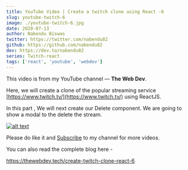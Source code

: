 ```yaml
---
title: YouTube Video | Create a twitch clone using React -6
slug: youtube-twitch-6
image: ./youtube-twitch-6.jpg
date: 2020-07-13
author: Nabendu Biswas
twitter: https://twitter.com/nabendu82
github: https://github.com/nabendu82
dev: https://dev.to/nabendu82
series: Twitch-react
tags: ['react', 'youtube', 'webdev']
---
```


This video is from my YouTube channel — **The Web Dev**. 

Here, we will create a clone of the popular streaming service [https://www.twitch.tv/](https://www.twitch.tv/) using ReactJS.

In this part ,  We will next create our Delete component. We are going to show a modal to the delete the stream.

<div className={styles.image__small}>

[![alt text](https://res.cloudinary.com/dxkxvfo2o/image/upload/v1594181993/twitch_a07v0a.png)](https://youtu.be/sIPtflmcSL0 "React Twitch -6")

</div>

Please do like it and [Subscribe](https://www.youtube.com/channel/UCRf7mazcufqZxd2pR3oQJuQ?sub_confirmation=1) to my channel for more videos.

You can also read the complete blog here -

https://thewebdev.tech/create-twitch-clone-react-6